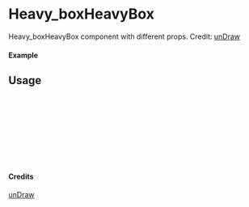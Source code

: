 
<Meta of={Heavy_boxHeavyBox} title="unDraw/Heavy_boxHeavyBox" />

# Heavy_boxHeavyBox

Heavy_boxHeavyBox component with different props.
Credit: [unDraw](https://undraw.co/illustrations)

#### Example

<Canvas of={Heavy_boxHeavyBox.Primary} />

## Usage

```ts
import { Heavy_boxHeavyBox } from "yadl-ui";

const Example = () => {
  return (
      <Heavy_boxHeavyBox />
  );
};

export default Example;
```

#### Credits
[unDraw](https://undraw.co/illustrations)

